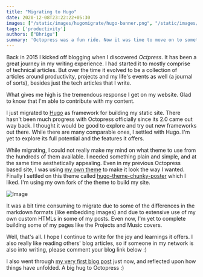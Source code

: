 ```yaml
---
title: "Migrating to Hugo"
date: 2020-12-08T23:22:22+05:30
images: ["/static/images/hugomigrate/hugo-banner.png", "/static/images/hugomigrate/hugo-theme-snap.png"]
tags: ['productivity']
authors: ["Bhrigu"]
summary: 'Octopress was a fun ride. Now it was time to move on to something new. Behold! Hugo as the static site generator'
---
```


Back in 2015 I kicked off blogging when I discovered *Octpress*. It has been a great journey in my writing experience. I had started it to mostly comprise of technical articles.  But over the time it evolved to be a collection of articles around productivity, projects and my life's events as well (a journal of sorts), besides just the tech articles that I write. 

What gives me high is the tremendous response I get on my website. Glad to know that I'm able to contribute with my content.


I just migrated to [Hugo](https://gohugo.io/) as framework for building my static site. There hasn't been much progress with Octopress officially since its 2.0 came out way back. I thought it would be good to explore and try out new frameworks out there. While there are many comparable ones, I settled with Hugo. I'm yet to explore its full potential and the features it offers.

While migrating, I could not really make my mind on what theme to use from the hundreds of them available. I needed something plain and simple, and at the same time aesthetically appealing. Even in my previous Octopress based site, I was using [my own theme](https://github.com/bhrigu123/abacus) to make it look the way I wanted. Finally I settled on this theme called [hugo-theme-chunky-poster](https://github.com/puresyntax71/hugo-theme-chunky-poster/) which I liked. I'm using my own fork of the theme to build my site.

![Image](/static/images/hugomigrate/hugo-theme-snap.png)

It was a bit time consuming to migrate due to some of the differences in the markdown formats (like embedding images) and due to extensive use of my own custom HTMLs in some of my posts. Even now, I'm yet to complete building some of my pages like the Projects and Music covers.

Well, that's all. I hope I continue to write for the joy and learnings it offers. I also really like reading others' blog articles, so if someone in my network is also into writing, please comment your blog link below :)

I also went through [my very first blog post](/blog/the-game-is-on/) just now, and reflected upon how things have unfolded. A big hug to Octopress :)
